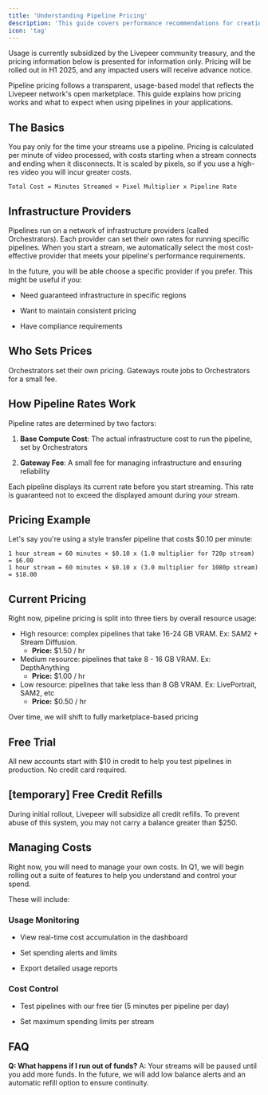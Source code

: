 ```yaml
---
title: 'Understanding Pipeline Pricing'
description: 'This guide covers performance recommendations for creating real-time video pipelines.'
icon: 'tag'
---
```


<Check>Usage is currently subsidized by the Livepeer community treasury, and the pricing information below is presented for information only. Pricing will be rolled out in H1 2025, and any impacted users will receive advance notice.</Check>

Pipeline pricing follows a transparent, usage-based model that reflects the Livepeer network's open marketplace. This guide explains how pricing works and what to expect when using pipelines in your applications.

## The Basics

You pay only for the time your streams use a pipeline. Pricing is calculated per minute of video processed, with costs starting when a stream connects and ending when it disconnects. It is scaled by pixels, so if you use a high-res video you will incur greater costs.

```
Total Cost = Minutes Streamed × Pixel Multiplier x Pipeline Rate
```

## Infrastructure Providers

Pipelines run on a network of infrastructure providers (called Orchestrators). Each provider can set their own rates for running specific pipelines. When you start a stream, we automatically select the most cost-effective provider that meets your pipeline's performance requirements.

In the future, you will be able choose a specific provider if you prefer. This might be useful if you:

* Need guaranteed infrastructure in specific regions

* Want to maintain consistent pricing

* Have compliance requirements

## Who Sets Prices

Orchestrators set their own pricing. Gateways route jobs to Orchestrators for a small fee.

## How Pipeline Rates Work

Pipeline rates are determined by two factors:

1. **Base Compute Cost**: The actual infrastructure cost to run the pipeline, set by Orchestrators

2. **Gateway Fee**: A small fee for managing infrastructure and ensuring reliability

Each pipeline displays its current rate before you start streaming. This rate is guaranteed not to exceed the displayed amount during your stream.

## Pricing Example

Let's say you're using a style transfer pipeline that costs $0.10 per minute:

```
1 hour stream = 60 minutes × $0.10 x (1.0 multiplier for 720p stream) = $6.00
1 hour stream = 60 minutes × $0.10 x (3.0 multiplier for 1080p stream) = $18.00
```

## Current Pricing 

Right now, pipeline pricing is split into three tiers by overall resource usage:
- High resource: complex pipelines that take 16-24 GB VRAM. Ex: SAM2 + Stream Diffusion.
  - **Price:** $1.50 / hr
- Medium resource: pipelines that take 8 - 16 GB VRAM. Ex: DepthAnything
  - **Price:** $1.00 / hr
- Low resource: pipelines that take less than 8 GB VRAM. Ex: LivePortrait, SAM2, etc
  - **Price:** $0.50 / hr

Over time, we will shift to fully marketplace-based pricing

## Free Trial

All new accounts start with $10 in credit to help you test pipelines in production. No credit card required.

## [temporary] Free Credit Refills

During initial rollout, Livepeer will subsidize all credit refills. To prevent abuse of this system, you may not carry a balance greater than $250.

## Managing Costs

Right now, you will need to manage your own costs. In Q1, we will begin rolling out a suite of features to help you understand and control your spend.

These will include:

### Usage Monitoring

* View real-time cost accumulation in the dashboard

* Set spending alerts and limits

* Export detailed usage reports

### Cost Control

* Test pipelines with our free tier (5 minutes per pipeline per day)

* Set maximum spending limits per stream




## FAQ

**Q: What happens if I run out of funds?**
A: Your streams will be paused until you add more funds. In the future, we will add low balance alerts and an automatic refill option to ensure continuity.

